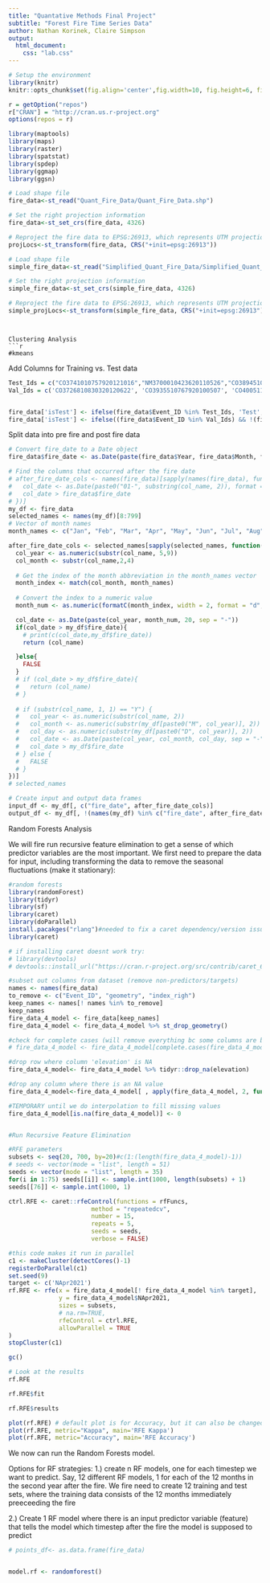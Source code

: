 ```yaml
---
title: "Quantative Methods Final Project"
subtitle: "Forest Fire Time Series Data"
author: Nathan Korinek, Claire Simpson
output: 
  html_document:
    css: "lab.css"
---
```


```r
# Setup the environment
library(knitr)
knitr::opts_chunk$set(fig.align='center',fig.width=10, fig.height=6, fig.path='Figs/',  warning=FALSE, echo=TRUE, eval=TRUE, message=FALSE)

r = getOption("repos")
r["CRAN"] = "http://cran.us.r-project.org"
options(repos = r)
```

```r
library(maptools)
library(maps)
library(raster)
library(spatstat)
library(spdep)
library(ggmap)
library(ggsn)

# Load shape file
fire_data<-st_read("Quant_Fire_Data/Quant_Fire_Data.shp")

# Set the right projection information
fire_data<-st_set_crs(fire_data, 4326)

# Reproject the fire data to EPSG:26913, which represents UTM projection
projLocs<-st_transform(fire_data, CRS("+init=epsg:26913"))

# Load shape file
simple_fire_data<-st_read("Simplified_Quant_Fire_Data/Simplified_Quant_Fire_Data.shp")

# Set the right projection information
simple_fire_data<-st_set_crs(simple_fire_data, 4326)

# Reproject the fire data to EPSG:26913, which represents UTM projection
simple_projLocs<-st_transform(simple_fire_data, CRS("+init=epsg:26913"))
```
```


Clustering Analysis
```r
#kmeans
```

Add Columns for Training vs. Test data
```r
Test_Ids = c("CO3741010757920121016","NM3700010423620110526","CO3894510543620120617","NM3692010445620110612","CO3747210346920110607","NM3696310515520100523")
Val_Ids = c('CO3726810830320120622', 'CO3935510767920100507', 'CO4005110538520100906', 'CO3943610521720120326')


fire_data['isTest'] <- ifelse(fire_data$Event_ID %in% Test_Ids, 'Test', 'Train')
fire_data['isTest'] <- ifelse((fire_data$Event_ID %in% Val_Ids) && !(fire_data$Event_ID %in% Test_Ids), 'Validation', 'Train')

```


Split data into pre fire and post fire data
```r

# Convert fire_date to a Date object
fire_data$fire_date <- as.Date(paste(fire_data$Year, fire_data$Month, fire_data$Day, sep = "-"))

# Find the columns that occurred after the fire date
# after_fire_date_cols <- names(fire_data)[sapply(names(fire_data), function(col_name) {
#   col_date <- as.Date(paste0("01-", substring(col_name, 2)), format = "%d%b%Y")
#   col_date > fire_data$fire_date
# })]
my_df <- fire_data
selected_names <- names(my_df)[8:799]
# Vector of month names
month_names <- c("Jan", "Feb", "Mar", "Apr", "May", "Jun", "Jul", "Aug", "Sep", "Oct", "Nov", "Dec")

after_fire_date_cols <- selected_names[sapply(selected_names, function(col_name) {  
  col_year <- as.numeric(substr(col_name, 5,9))
  col_month <- substr(col_name,2,4)
  
  # Get the index of the month abbreviation in the month_names vector
  month_index <- match(col_month, month_names)
  
  # Convert the index to a numeric value
  month_num <- as.numeric(formatC(month_index, width = 2, format = "d", flag = "0"))

  col_date <- as.Date(paste(col_year, month_num, 20, sep = "-"))
  if(col_date > my_df$fire_date){
    # print(c(col_date,my_df$fire_date))
    return (col_name)

  }else{
    FALSE
  }
  # if (col_date > my_df$fire_date){
  #   return (col_name)
  # }
  
  # if (substr(col_name, 1, 1) == "Y") {
  #   col_year <- as.numeric(substr(col_name, 2))
  #   col_month <- as.numeric(substr(my_df[paste0("M", col_year)], 2))
  #   col_day <- as.numeric(substr(my_df[paste0("D", col_year)], 2))
  #   col_date <- as.Date(paste(col_year, col_month, col_day, sep = "-"))
  #   col_date > my_df$fire_date
  # } else {
  #   FALSE
  # }
})]
# selected_names

# Create input and output data frames
input_df <- my_df[, c("fire_date", after_fire_date_cols)]
output_df <- my_df[, !(names(my_df) %in% c("fire_date", after_fire_date_cols))]
```

Random Forests Analysis

We will fire run recursive feature elimination to get a sense of which predictor
variables are the most important. We first need to prepare the data for input, 
including transforming the data to remove the seasonal fluctuations (make it
stationary): 

```r
#random forests
library(randomForest) 
library(tidyr)
library(sf)
library(caret)
library(doParallel)
install.pacakges("rlang")#needed to fix a caret dependency/version issue
library(caret)

# if installing caret doesnt work try:
# library(devtools)
# devtools::install_url("https://cran.r-project.org/src/contrib/caret_6.0-78.tar.gz")

#subset out columns from dataset (remove non-predictors/targets)
names <- names(fire_data)
to_remove <- c("Event_ID", "geometry", "index_righ")
keep_names <- names[! names %in% to_remove]
keep_names
fire_data_4_model <- fire_data[keep_names]
fire_data_4_model <- fire_data_4_model %>% st_drop_geometry()

#check for complete cases (will remove everything bc some columns are blank...)
# fire_data_4_model <- fire_data_4_model[complete.cases(fire_data_4_model), ]

#drop row where column 'elevation' is NA
fire_data_4_model<- fire_data_4_model %>% tidyr::drop_na(elevation)

#drop any column where there is an NA value
fire_data_4_model<-fire_data_4_model[ , apply(fire_data_4_model, 2, function(x) !any(is.na(x)))]

#TEMPORARY until we do interpolation to fill missing values
fire_data_4_model[is.na(fire_data_4_model)] <- 0


#Run Recursive Feature Elimination

#RFE parameters
subsets <- seq(20, 700, by=20)#c(1:(length(fire_data_4_model)-1))
# seeds <- vector(mode = "list", length = 51)
seeds <- vector(mode = "list", length = 35)
for(i in 1:75) seeds[[i]] <- sample.int(1000, length(subsets) + 1)
seeds[[76]] <- sample.int(1000, 1)

ctrl.RFE <- caret::rfeControl(functions = rfFuncs,
                       method = "repeatedcv",
                       number = 15,
                       repeats = 5,
                       seeds = seeds, 
                       verbose = FALSE)

#this code makes it run in parallel
c1 <- makeCluster(detectCores()-1)
registerDoParallel(c1)
set.seed(9)
target <- c('NApr2021')
rf.RFE <- rfe(x = fire_data_4_model[! fire_data_4_model %in% target],
              y = fire_data_4_model$NApr2021,
              sizes = subsets,
              # na.rm=TRUE,
              rfeControl = ctrl.RFE,
              allowParallel = TRUE
)
stopCluster(c1)              

gc()

# Look at the results
rf.RFE

rf.RFE$fit

rf.RFE$results

plot(rf.RFE) # default plot is for Accuracy, but it can also be changed to Kappa
plot(rf.RFE, metric="Kappa", main='RFE Kappa')
plot(rf.RFE, metric="Accuracy", main='RFE Accuracy')

```

We now can run the Random Forests model.

Options for RF strategies:
1.) create n RF models, one for each timestep we want to predict. Say, 12 different RF models, 
1 for each of the 12 months in the second year after the fire. We fire need to create 
12 training and test sets, where the training data consists of the 12 months immediately 
preeceeding the fire

2.) Create 1 RF model where there is an input predictor variable (feature) that 
tells the model which timestep after the fire the model is supposed to predict

```r


# points_df<- as.data.frame(fire_data)


model.rf <- randomforest()
```
